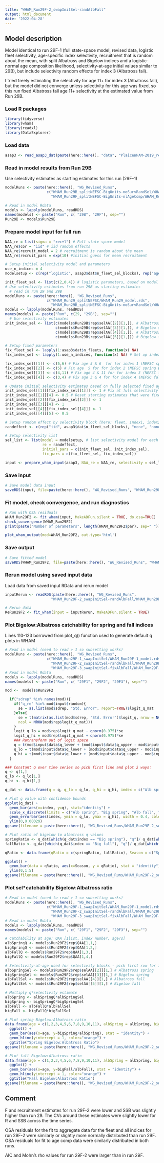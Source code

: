 ```yaml
---
title: "WHAM_Run29F-2_swapInitSel-randAlbFall"
output: html_document
date: '2022-04-28'
---
```


## Model description
Model identical to run 29F-1 (full state-space model, revised data, logistic fleet selectivity, age-specific index selectivity, recruitment that is random about the mean, with split Albatross and Bigelow indices and a logistic-normal age composition likelihood, selectivity-at-age initial values similar to 29B), but include selectivity random effects for index 3 (Albatross fall). 

I tried freely estimating the selectivity for age 11+ for index 3 (Albatross fall), but the model did not converge unless selectivity for this age was fixed, so this run fixed Albatross fall age 11+ selectivity at the estimated value from Run 29B. 

### Load R packages
```r
library(tidyverse)
library(wham)
library(readxl)
library(DataExplorer)
```

### Load data
```r
asap3 <- read_asap3_dat(paste(here::here(), "data", "PlaiceWHAM-2019_revised_NEFSC-LW-WAA_splitNEFSC-BigUnit.DAT", sep="/"))
```

### Read in model results from Run 29B
Use selectivity estimates as starting estimates for this run (29F-1)
```r
modelRuns <- paste(here::here(), "WG_Revised_Runs",
                   c("WHAM_Run29B_splitNEFSC-BigUnits-noSurvRandSel/WHAM_Run29B_model.rds",
                     "WHAM_Run29F_splitNEFSC-BigUnits-nlAgeComp/WHAM_Run29F_model.rds"), sep="/")

# Read in model Rdata
models <- lapply(modelRuns, readRDS)
names(models) <- paste("Run", c( "29B", "29F"), sep="")
Run29B <- models$Run29B
```

### Prepare model input for full run
```r
NAA_re = list(sigma = "rec+1") # Full state-space model
NAA_re$cor = "iid" # iid random effects
NAA_re$recruit_model = 2 # recruitment is random about the mean
NAA_re$recruit_pars = exp(10) #initial guess for mean recruitment

# Setup initial selectivity model and parameters
use_n_indices = 4
modelsetup <- c(rep("logistic", asap3$dat$n_fleet_sel_blocks), rep("age-specific", use_n_indices))

init_fleet_sel <- list(c(2,0.4)) # logistic parameters, based on model type
# Use selectivity estimates from run 29B as starting estimates
  # read in run 29 and 29B
modelRuns <- paste(here::here(), "WG_Revised_Runs",
                   c("WHAM_Run29_splitNEFSC/WHAM_Run29_model.rds",
                     "WHAM_Run29B_splitNEFSC-BigUnits-noSurvRandSel/WHAM_Run29B_model.rds"), sep="/")
models <- lapply(modelRuns, readRDS)
names(models) <- paste("Run", c(29, "29B"), sep="")
  # Use selectivity estimates
init_index_sel <- list(c(models$Run29B$rep$selAA[[2]][1,]), # Albatross spring
                       c(models$Run29B$rep$selAA[[3]][1,]), # Bigelow spring
                       c(models$Run29B$rep$selAA[[4]][1,]), # Albatross fall
                       c(models$Run29B$rep$selAA[[5]][1,])) # Bigelow fall

# Setup fixed parameters
fix_fleet_sel <- lapply(1:asap3$dat$n_fleets, function(x) NA) 
fix_index_sel <- lapply(1:use_n_indices, function(x) NA) # Set up index object

fix_index_sel[[1]] <- c(5,6) # Fix age 5 & 6  for for index 1 (NEFSC spring Albatross)
fix_index_sel[[2]] <- c(5) # Fix age  5 for for index 2 (NEFSC spring Bigelow)
fix_index_sel[[3]] <- c(4,11) # Fix age 4 & 11 for for index 3 (NEFSC fall Albatross)
fix_index_sel[[4]] <- c(3,4) # Fix age 3 & 4 for for index 4 (NEFSC fall Bigelow)

# Update initial selectivity estimates based on fully selected fixed ages
init_index_sel[[1]][fix_index_sel[[1]]] <- 1 # Fix at full selectivity
init_index_sel[[1]][4] <- 0.5 # Reset starting estimates that were fixed at 1 in run 29B but not estimated at full selectivity in initial freely estimated run here
init_index_sel[[2]][fix_index_sel[[2]]] <- 1
init_index_sel[[3]][4] <- 1
init_index_sel[[4]][fix_index_sel[[4]]] <- 1
init_index_sel[[4]][5] <- 0.5

# Setup random effect by selectivity block (here: fleet, index1, index2, index3, index4)
randeffect <- c(rep("iid", asap3$dat$n_fleet_sel_blocks), "none", "none", "iid", "none") # Include a selectivity random effect for index 3 (Albatross fall)

# Setup selectivity list
sel_list <- list(model = modelsetup, # list selectivity model for each fleet and index
                 re = randeffect,
                 initial_pars = c(init_fleet_sel, init_index_sel),
                 fix_pars = c(fix_fleet_sel, fix_index_sel))

input <- prepare_wham_input(asap3, NAA_re = NAA_re, selectivity = sel_list, model_name = "WHAM_Run29F2", age_comp = "logistic-normal-miss0") # logistic normal age comp, 0s treated as missing
```

### Save input
```r
# Save model data input
saveRDS(input, file=paste(here::here(), "WG_Revised_Runs", "WHAM_Run29F-2_swapInitSel-randAlbFall", "WHAM_Run29F-2_input.rds", sep="/"))
```

### Fit model, check convergence, and run diagnostics
```r
# Run with OSA residuals
WHAM_Run29F2 <- fit_wham(input, MakeADFun.silent = TRUE, do.osa=TRUE) 
check_convergence(WHAM_Run29F2)
print(paste("Number of parameters", length(WHAM_Run29F2$par), sep=" "))

plot_wham_output(mod=WHAM_Run29F2, out.type='html')
```

### Save output
```r
# Save fitted model
saveRDS(WHAM_Run29F2, file=paste(here::here(), "WG_Revised_Runs", "WHAM_Run29F-2_swapInitSel-randAlbFall", "WHAM_Run29F-2_model.rds", sep="/"))
```

### Rerun model using saved input data
Load data from saved input RData and rerun model
```r
inputRerun <- readRDS(paste(here::here(), "WG_Revised_Runs",
                     "WHAM_Run29F-2_swapInitSel-randAlbFall/WHAM_Run29F-2_input.rds", sep="/"))

# Rerun data
ReRun29F2 <- fit_wham(input = inputRerun, MakeADFun.silent = TRUE)
```

### Plot Bigelow:Albatross catchability for spring and fall indices
Lines 110-123 borrowed from plot_q() function used to generate default q plots in WHAM
```r
# Read in model (need to read > 1 so subsetting works)
modelRuns <- paste(here::here(), "WG_Revised_Runs",
                   c("WHAM_Run29F-1_swapInitSel/WHAM_Run29F-1_model.rds",
                     "WHAM_Run29F-2_swapInitSel-randAlbFall/WHAM_Run29F-2_model.rds",
                     "WHAM_Run29F-3_swapInitSel-fixAlbFall/WHAM_Run29F-3_model.rds"), sep="/")
# Read in model Rdata
models <- lapply(modelRuns, readRDS)
names(models) <- paste("Run", c( "29F1", "29F2", "29F3"), sep="")

mod <-  models$Run29F2

  if("sdrep" %in% names(mod)){
    if("q_re" %in% mod$input$random){
      se = as.list(mod$sdrep, "Std. Error", report=TRUE)$logit_q_mat
    }else{
      se = t(matrix(as.list(mod$sdrep, "Std. Error")$logit_q, nrow = NCOL(mod$rep$logit_q_mat), 
      ncol = NROW(mod$rep$logit_q_mat)))
    }
    logit_q_lo = mod$rep$logit_q_mat - qnorm(0.975)*se
    logit_q_hi = mod$rep$logit_q_mat + qnorm(0.975)*se
    ### Retransform out of logit space
    q = t(mod$input$data$q_lower + (mod$input$data$q_upper - mod$input$data$q_lower)/(1+exp(-t(mod$rep$logit_q_mat))))
    q_lo = t(mod$input$data$q_lower + (mod$input$data$q_upper - mod$input$data$q_lower)/(1+exp(-t(logit_q_lo))))
    q_hi = t(mod$input$data$q_lower + (mod$input$data$q_upper - mod$input$data$q_lower)/(1+exp(-t(logit_q_hi))))
  }

### Constant q over time series so pick first line and plot 2 ways:
q <- q[1,]
q_lo <- q_lo[1,]
q_hi <- q_hi[1,]

q_dat <- data.frame(q = q, q_lo = q_lo, q_hi = q_hi, index = c("Alb spring", "Big spring", "Alb fall", "Big fall"))

# Plot q value with confidence bounds
ggplot(q_dat) + 
  geom_bar(aes(x=index, y=q), stat="identity") + 
  scale_x_discrete(limits = c("Alb spring", "Big spring", "Alb fall", "Big fall")) + 
  geom_errorbar(aes(index, ymin = q_lo, ymax = q_hi), width = 0.4, colour = "orange", size = 1.3) +
  ylim(0,0.00029)
ggsave(filename = paste(here::here(), "WG_Revised_Runs/WHAM_Run29F-2_swapInitSel-randAlbFall/plots_png/q_barplot.png", sep="/"))

# Plot ratio of bigelow to albatross q values
springRatio <- q_dat[which(q_dat$index == "Big spring"), "q"]/ q_dat[which(q_dat$index == "Alb spring"), "q"]
fallRatio <- q_dat[which(q_dat$index == "Big fall"), "q"]/ q_dat[which(q_dat$index == "Alb fall"), "q"]

qRatio <- data.frame(qRatio = c(springRatio, fallRatio), Season = c("Spring", "Fall"))

ggplot() +
  geom_bar(data = qRatio, aes(x=Season, y = qRatio), stat = "identity") +
  ylim(0,1.5)
ggsave(filename = paste(here::here(), "WG_Revised_Runs/WHAM_Run29F-2_swapInitSel-randAlbFall/plots_png/qRatio_barplot.png", sep="/"))
```

### Plot sel*catchability Bigelow:Albatross ratio
```r
# Read in model (need to read > 1 so subsetting works)
modelRuns <- paste(here::here(), "WG_Revised_Runs",
                   c("WHAM_Run29F-1_swapInitSel/WHAM_Run29F-1_model.rds",
                     "WHAM_Run29F-2_swapInitSel-randAlbFall/WHAM_Run29F-2_model.rds",
                     "WHAM_Run29F-3_swapInitSel-fixAlbFall/WHAM_Run29F-3_model.rds"), sep="/")
# Read in model Rdata
models <- lapply(modelRuns, readRDS)
names(models) <- paste("Run", c( "29F1", "29F2", "29F3"), sep="")

# Catchability at age: QAA [1list, index number, age/s]
albSpringQ <- models$Run29F2$rep$QAA[1,1,]
bigSpringQ <- models$Run29F2$rep$QAA[1,2,]
albFallQ <- models$Run29F2$rep$QAA[1,3,]
bigFallQ <- models$Run29F2$rep$QAA[1,4,]

# Selectivity-at-age used for selectivity blocks - pick first row for indices since no random effect implemented (constant value over time series)
albSpringSel <- models$Run29F2$rep$selAA[[2]][1,] # Albatross spring
bigSpringSel <- models$Run29F2$rep$selAA[[3]][1,] # Bigelow spring
albFallSel <- models$Run29F2$rep$selAA[[4]][1,] # Albatross fall
bigFallSel <- models$Run29F2$rep$selAA[[5]][1,] # Bigelow fall

# Multiply q*selectivity estimate
albSpring <- albSpringQ*albSpringSel
bigSpring <- bigSpringQ*bigSpringSel
albFall <- albFallQ*albFallSel
bigFall <- bigFallQ*bigFallSel

# Plot spring Bigelow:Albatross ratio
data.frame(age = c(1,2,3,4,5,6,7,8,9,10,11), albSpring = albSpring, bigSpring = bigSpring, albFall = albFall, bigFall = bigFall) %>%
  ggplot() +
  geom_bar(aes(x=age, y=bigSpring/albSpring), stat = "identity") + 
  geom_hline(yintercept = 1, color="orange") + 
  ggtitle("Spring Bigelow:Albatross Ratio")
ggsave(filename = paste(here::here(), "WG_Revised_Runs/WHAM_Run29F-2_swapInitSel-randAlbFall/plots_png/sel-q-Spring_barplot.png", sep="/"))

# Plot fall Bigelow:Albatross ratio
data.frame(age = c(1,2,3,4,5,6,7,8,9,10,11), albSpring = albSpring, bigSpring = bigSpring, albFall = albFall, bigFall = bigFall) %>%
  ggplot() +
  geom_bar(aes(x=age, y=bigFall/albFall), stat = "identity") + 
  geom_hline(yintercept = 1, color="orange") +
  ggtitle("Fall Bigelow:Albatross Ratio")
ggsave(filename = paste(here::here(), "WG_Revised_Runs/WHAM_Run29F-2_swapInitSel-randAlbFall/plots_png/sel-q-Fall_barplot.png", sep="/"))
```

## Comment
F and recruitment estimates for run 29F-2 were lower and SSB was slightly higher than run 29. The CVs around these estimates were slightly lower for R and SSB across the time series. 

OSA residuals for the fit to aggregate data for the fleet and all indices for run 29F-2 were similarly or slightly more normally distributed than run 29F. OSA residuals for fit to age comp data were similarly distributed in both runs. 

AIC and Mohn's rho values for run 29F-2 were larger than in run 29F.  